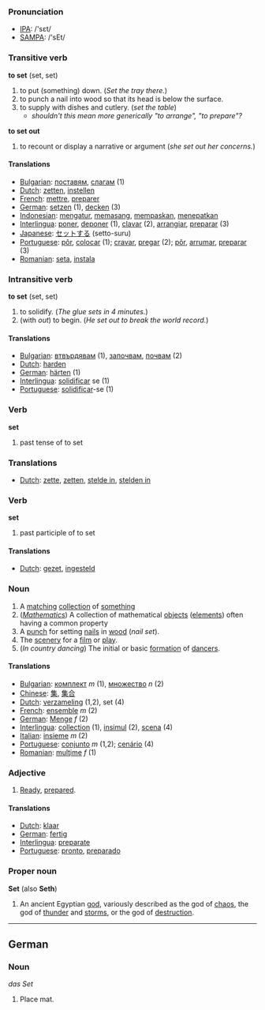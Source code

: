 === Pronunciation ===
*[[w:IPA|IPA]]: /'sεt/
*[[w:SAMPA|SAMPA]]: /'sEt/

=== Transitive verb ===

'''to set''' (set, set)

# to put (something) down.  (''Set the tray there.'')
# to punch a nail into wood so that its head is below the surface.
# to supply with dishes and cutlery. (''set the table'')
#*''shouldn't this mean more generically "to arrange", "to prepare"?''

'''to set out'''
# to recount or display a narrative or argument (''she set out her concerns.'')

==== Translations ====
*[[Bulgarian]]: [[поставям]], [[слагам]] (1)
*[[Dutch]]: [[zetten]], [[instellen]]
*[[French]]: [[mettre]], [[preparer]]
*[[German]]: [[setzen]] (1), [[decken]] (3)
*[[Indonesian]]: [[atur|mengatur]], [[pasang|memasang]], [[pas|mempaskan]], [[tepat|menepatkan]]
*[[Interlingua]]: [[poner]], [[deponer]] (1), [[clavar]] (2), [[arrangiar]], [[preparar]] (3)
*[[Japanese]]: [[セット]]する (setto-suru)
*[[Portuguese]]: [[pôr]], [[colocar]] (1); [[cravar]], [[pregar]] (2); [[pôr]], [[arrumar]], [[preparar]] (3)
*[[Romanian]]: [[seta]], [[instala]]

=== Intransitive verb ===

'''to set''' (set, set)

# to solidify. (''The glue sets in 4 minutes.'')
# (with ''out'') to begin.  (''He set out to break the world record.'')

==== Translations ====

*[[Bulgarian]]: [[втвърдявам]] (1), [[започвам]], [[почвам]] (2)
*[[Dutch]]: [[harden]]
*[[German]]: [[härten]] (1)
*[[Interlingua]]: [[solidificar]] se (1)
*[[Portuguese]]: [[solidificar]]-se (1)

=== Verb ===

'''set'''

# past tense of to set

=== Translations ===
*[[Dutch]]: [[zette]], [[zetten]], [[stelde in]], [[stelden in]]

=== Verb ===

'''set'''

# past participle of to set

==== Translations ====
*[[Dutch]]: [[gezet]], [[ingesteld]]

=== Noun ===

# A [[match]]ing [[collection]] of [[something]]
# (''[[Mathematics]]'') A collection of mathematical [[object]]s ([[element]]s) often having a common property
# A [[punch]] for setting [[nail]]s in [[wood]] (''nail set'').
# The [[scenery]] for a [[film]] or [[play]].
# (''In country dancing'') The initial or basic [[formation]] of [[dancer]]s.

==== Translations ====
*[[Bulgarian]]: [[комплект]] ''m'' (1), [[множество]] ''n'' (2)
*[[Chinese]]: [[集]], [[集合]]
*[[Dutch]]: [[verzameling]] (1,2), set (4)
*[[French]]:  [[ensemble]] ''m'' (2)
*[[German]]: [[Menge]] ''f'' (2)
*[[Interlingua]]: [[collection]] (1), [[insimul]] (2), [[scena]] (4)
*[[Italian]]: [[insieme]] ''m'' (2)
*[[Portuguese]]: [[conjunto]] ''m'' (1,2); [[cenário]] (4)
*[[Romanian]]: [[mulţime]] ''f'' (1)

=== Adjective ===

# [[Ready]], [[prepared]].

====Translations====
*[[Dutch]]: [[klaar]]
*[[German]]: [[fertig]]
*[[Interlingua]]: [[preparate]]
*[[Portuguese]]: [[pronto]], [[preparado]]

=== Proper noun ===
'''Set''' (also '''Seth''')

# An ancient Egyptian [[god]], variously described as the god of [[chaos]], the god of [[thunder]] and [[storms]], or the god of [[destruction]].

----
==German==
===Noun===
''das Set''

# Place mat.